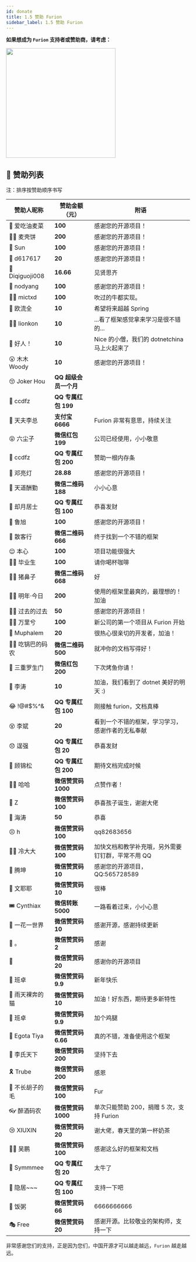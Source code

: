 ```yaml
---
id: donate
title: 1.5 赞助 Furion
sidebar_label: 1.5 赞助 Furion
---
```



**如果想成为 `Furion` 支持者或赞助商，请考虑：**

<p>
  <img
    src="https://gitee.com/dotnetchina/Furion/raw/master/handbook/static/img/support.png"
    height="300"
  />
</p>

## 🍍 赞助列表

注：排序按赞助顺序书写

| 赞助人昵称      | 赞助金额（元）        | 附语                                              |
| --------------- | --------------------- | ------------------------------------------------- |
| 🤴 爱吃油麦菜   | **100**               | 感谢您的开源项目！                                |
| 👳‍♂️ 麦壳饼       | **200**               | 感谢您的开源项目！                                |
| 👨 Sun          | **100**               | 感谢您的开源项目！                                |
| 👶 d617617      | **20**                | 感谢您的开源项目！                                |
| 👦 Diqiguoji008 | **16.66**             | 见贤思齐                                          |
| 👲 nodyang      | **100**               | 感谢您的开源项目！                                |
| 👳‍♀️ mictxd       | **100**               | 吹过的牛都实现。                                  |
| 🧓 欧流全       | **10**                | 希望将来超越 Spring                               |
| 👨‍⚕️ lionkon      | **10**                | ...看了框架感觉拿来学习是很不错的...              |
| 😤 好人！       | **10**                | Nice 的小僧，我们的 dotnetchina 马上火起来了      |
| 😮 木木 Woody   | **10**                | 感谢您的开源项目！                                |
| 😚 Joker Hou    | **QQ 超级会员一个月** |                                                   |
| 🤠 ccdfz        | **QQ 专属红包 199**   |                                                   |
| 🌝 天夫李总     | **支付宝 6666**       | Furion 非常有意思，持续关注                       |
| 😝 六尘子       | **微信红包 199**      | 公司已经使用，小小敬意                            |
| 🤠 ccdfz        | **QQ 专属红包 200**   | 赞助一根内存条                                    |
| 🤑 邓亮灯       | **28.88**             | 感谢您的开源项目！                                |
| 😬 天道酬勤     | **微信二维码 188**    | 小小心意                                          |
| 🥰 却月居士     | **QQ 专属红包 100**   | 恭喜发财                                          |
| 🤩 鲁旭         | **100**               | 感谢您的开源项目！                                |
| 😬 散客行       | **微信二维码 666**    | 终于找到一个不错的框架                            |
| 😌 本心         | **100**               | 项目功能很强大                                    |
| 🙆‍♂️ 毕业生       | **100**               | 请你喝杯咖啡                                      |
| 🦹‍♀️ 猪鼻子       | **微信二维码 668**    | 好                                                |
| 🧟‍♂️ 明年·今日    | **200**               | 使用的框架里最爽的，最理想的！加油                |
| 👨‍🎓 过去的过去   | **50**                | 感谢您的开源项目！                                |
| 👨‍🔧 万里兮       | **100**               | 新公司的第一个项目从 Furion 开始                  |
| 👴 Muphalem     | **20**                | 很热心很亲切的开发者，加油！                      |
| 💂‍♂️ 吃锅巴的码农 | **微信二维码 500**    | 就冲你的文档写得好！                              |
| 🤴 三重罗生门   | **微信红包 200**      | 下次烤鱼你请！                                    |
| 🤵 李涛         | **10**                | 加油，我们看到了 dotnet 美好的明天 :)             |
| 😂 !@#$%^&      | **QQ 专属红包 100**   | 刚接触 furion，文档真棒                           |
| 😵 李斌         | **20**                | 看到一个不错的框架，学习学习，感谢作者的无私奉献  |
| 😞 逞强         | **QQ 专属红包 20**    | 恭喜发财                                          |
| 🤒 顾锦松       | **QQ 专属红包 200**   | 期待文档完成时候                                  |
| 🧟‍♀️ 哈哈         | **微信赞赏码 1000**   | 点赞作者！                                        |
| 🍍 Z            | **微信赞赏码 100**    | 恭喜孩子诞生，谢谢大佬                            |
| 🍲 海涛         | **50**                | 恭喜                                              |
| 😣 h            | **微信赞赏码 100**    | qq82683656                                        |
| 👱‍♀️ 冷大大       | **微信赞赏码 100**    | 加快文档和教学补充哦，另外需要钉钉群，平常不用 QQ |
| 👜 腾坤         | **微信赞赏码 10**     | 感谢您的开源项目，QQ:565728589                    |
| 🚆 文耶耶       | **微信赞赏码 10**     | 很棒                                              |
| 🎟 Cynthiax      | **微信转账 5000**     | 一路看着过来，小小心意                            |
| 🥴 一花一世界   | **微信赞赏码 10**     | 感谢开源，感谢持续更新                            |
| 🥪 。           | **微信赞赏码 2**      | 感谢                                              |
| 🎄              | **微信赞赏码 20**     | 感谢你的开源项目                                  |
| 🍖 班卓         | **微信赞赏码 9.9**    | 新年快乐                                          |
| 🥖 雨天裸奔的猫 | **微信赞赏码 10**     | 加油！好东西，期待更多新特性                      |
| 🍖 班卓         | **微信赞赏码 9.9**    | 加个鸡腿                                          |
| 🍘 Egota Tiya   | **微信赞赏码 6.66**   | 真的不错，准备使用这个框架                        |
| 🤩 李氏天下     | **微信赞赏码 200**    | 坚持下去                                          |
| 🎗 Trube         | **微信赞赏码 200**    | 感恩                                              |
| 🧦 不长胡子的毛 | **微信赞赏码 100**    | Fur                                               |
| 👓 醉酒码农     | **微信赞赏码 1000**   | 单次只能赞助 200，捐赠 5 次，支持 Furion          |
| 😢 XIUXIN       | **微信赞赏码 20**     | 谢大佬，春天里的第一杯奶茶                        |
| 👩‍🦳 吴鹏         | **微信赞赏码 100**    | 感谢这么好的框架和文档                            |
| 🧔 Symmmee      | **QQ 专属红包 20**    | 太牛了                                            |
| 🤴 隐居~~~      | **QQ 专属红包 100**   | 支持一下吧                                        |
| 👵 饭粥         | **微信赞赏码 66**     | 6666666666                                        |
| 🎭 Free         | **微信赞赏码 20**     | 感谢开源。比较敬业的架构师，支持一下              |

非常感谢您们的支持，正是因为您们，中国开源才可以越走越远，`Furion` 越走越远。
